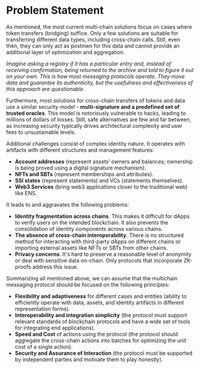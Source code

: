 ---
---

# Problem Statement

As mentioned, the most current multi-chain solutions focus on cases where token transfers (bridging) suffice. Only a
few solutions are suitable for transferring different data types, including cross-chain calls. Still, even then, they
can only act as postmen for this data and cannot provide an additional layer of optimization and aggregation.

*Imagine asking a registry if it has a particular entry and, instead of receiving confirmation, being returned to the
archive and told to figure it out on your own. This is how most messaging protocols operate. They move data and
guarantee its authenticity, but the usefulness and effectiveness of this approach are questionable.*

Furthermore, most solutions for cross-chain transfers of tokens and data use a similar security model - **multi-signature
and a predefined set of trusted oracles**. This model is notoriously vulnerable to hacks, leading to millions of dollars
of losses. Still, safe alternatives are few and far between, as increasing security typically drives
architectural complexity and user fees to unsustainable levels.

Additional challenges consist of complex identity nature. It operates with artifacts with different structures and
management features:
* **Account addresses** (represent assets’ owners and balances; ownership is being proved using a digital signature
mechanism).
* **NFTs and SBTs** (represent memberships and attributes).
* **SSI states** (represent statements) and VCs (statements themselves).
* **Web3 Services** (bring web3 applications closer to the traditional web) like ENS.

It leads to and aggravates the following problems:
* **Identity fragmentation across chains**. This makes it difficult for dApps to verify users on the intended
blockchain. It also prevents the consolidation of identity components across various chains.
* **The absence of cross-chain interoperability**. There is no structured method for interacting with third-party dApps
on different chains or importing external assets like NFTs or SBTs from other chains.
* **Privacy concerns**. It's hard to preserve a reasonable level of anonymity or deal with sensitive data on-chain. Only
protocols that incorporate ZK-proofs address this issue.

Summarizing all mentioned above, we can assume that the multichain messaging protocol should be focused on the following
principles:
* **Flexibility and adaptiveness** for different cases and entities (ability to efficiently operate with data, assets,
and identity artifacts in different representation forms).
* **Interoperability and integration simplicity** (the protocol must support relevant standards of blockchain protocols
and have a wide set of tools for integrating end applications).
* **Speed and Cost** of actions using the protocol (the protocol should aggregate the cross-chain actions into batches
for optimizing the unit cost of a single action).
* **Security and Assurance of Interaction** (the protocol must be supported by independent parties and motivate them to
play honestly).